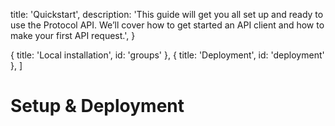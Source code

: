 
  title: 'Quickstart',
  description:
    'This guide will get you all set up and ready to use the Protocol API. We’ll cover how to get started an API client and how to make your first API request.',
}

  { title: 'Local installation', id: 'groups' },
  { title: 'Deployment', id: 'deployment' },
]


# Setup & Deployment 

  
<Resources />


